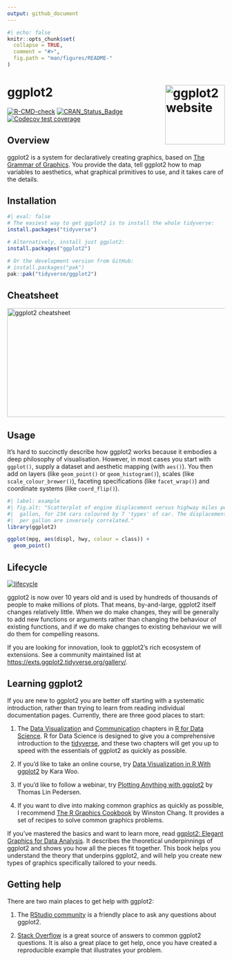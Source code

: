 ```yaml
---
output: github_document
---
```


<!-- README.md is generated from README.Rmd. Please edit that file -->

```r
#| echo: false
knitr::opts_chunk$set(
  collapse = TRUE,
  comment = "#>",
  fig.path = "man/figures/README-"
)
```

# ggplot2 <a href="https://ggplot2.tidyverse.org"><img src="man/figures/logo.png" align="right" height="138" alt="ggplot2 website" /></a>

<!-- badges: start -->
[![R-CMD-check](https://github.com/tidyverse/ggplot2/actions/workflows/R-CMD-check.yaml/badge.svg)](https://github.com/tidyverse/ggplot2/actions/workflows/R-CMD-check.yaml)
[![CRAN_Status_Badge](https://www.r-pkg.org/badges/version/ggplot2)](https://cran.r-project.org/package=ggplot2)
[![Codecov test coverage](https://codecov.io/gh/tidyverse/ggplot2/graph/badge.svg)](https://app.codecov.io/gh/tidyverse/ggplot2)
<!-- badges: end -->

## Overview

ggplot2 is a system for declaratively creating graphics, based on [The Grammar of Graphics][gg-book]. You provide the data, tell ggplot2 how to map variables to aesthetics, what graphical primitives to use, and it takes care of the details. 

## Installation

```r
#| eval: false
# The easiest way to get ggplot2 is to install the whole tidyverse:
install.packages("tidyverse")

# Alternatively, install just ggplot2:
install.packages("ggplot2")

# Or the development version from GitHub:
# install.packages("pak")
pak::pak("tidyverse/ggplot2")
```

## Cheatsheet

<a href="https://github.com/rstudio/cheatsheets/blob/master/data-visualization.pdf"><img src="https://raw.githubusercontent.com/rstudio/cheatsheets/master/pngs/thumbnails/data-visualization-cheatsheet-thumbs.png" width="630" height="252" alt="ggplot2 cheatsheet" /></a>  

## Usage

It's hard to succinctly describe how ggplot2 works because it embodies a deep philosophy of visualisation. However, in most cases you start with `ggplot()`, supply a dataset and aesthetic mapping (with `aes()`). You then add on layers (like `geom_point()` or `geom_histogram()`), scales (like `scale_colour_brewer()`), faceting specifications (like `facet_wrap()`) and coordinate systems (like `coord_flip()`).

```r
#| label: example
#| fig.alt: "Scatterplot of engine displacement versus highway miles per
#|  gallon, for 234 cars coloured by 7 'types' of car. The displacement and miles
#|  per gallon are inversely correlated."
library(ggplot2)

ggplot(mpg, aes(displ, hwy, colour = class)) + 
  geom_point()
```


## Lifecycle

[![lifecycle](https://img.shields.io/badge/lifecycle-stable-brightgreen.svg)](https://lifecycle.r-lib.org/articles/stages.html)

ggplot2 is now over 10 years old and is used by hundreds of thousands of people to make millions of plots. That means, by-and-large, ggplot2 itself changes relatively little. When we do make changes, they will be generally to add new functions or arguments rather than changing the behaviour of existing functions, and if we do make changes to existing behaviour we will do them for compelling reasons. 

If you are looking for innovation, look to ggplot2's rich ecosystem of extensions. See a community maintained list at <https://exts.ggplot2.tidyverse.org/gallery/>.

## Learning ggplot2

If you are new to ggplot2 you are better off starting with a systematic introduction, rather than trying to learn from reading individual documentation pages. Currently, there are three good places to start:

1.  The [Data Visualization][r4ds-vis] and
    [Communication][r4ds-comm] chapters in 
    [R for Data Science][r4ds]. R for Data Science is designed to
    give you a comprehensive introduction to the
    [tidyverse](https://www.tidyverse.org), and these two chapters will
    get you up to speed with the essentials of ggplot2 as quickly as 
    possible.
    
1.  If you'd like to take an online course, try
    [Data Visualization in R With ggplot2][oreilly] by Kara Woo.
    
1.  If you'd like to follow a webinar, try
    [Plotting Anything with ggplot2](https://youtu.be/h29g21z0a68) by Thomas Lin 
    Pedersen.

1.  If you want to dive into making common graphics as quickly 
    as possible, I recommend [The R Graphics Cookbook][cookbook] 
    by Winston Chang. It provides a set of recipes to solve common
    graphics problems.
    
If you've mastered the basics and want to learn more, read [ggplot2: Elegant Graphics for Data Analysis][ggplot2-book]. It describes the theoretical underpinnings of ggplot2 and shows you how all the pieces fit together. This book helps you understand the theory that underpins ggplot2, and will help you create new types of graphics specifically tailored to your needs.

## Getting help

There are two main places to get help with ggplot2:

1.  The [RStudio community][community] is a friendly place to ask any
    questions about ggplot2.

1.  [Stack Overflow][so] is a great source of answers to common ggplot2
    questions. It is also a great place to get help, once you have
    created a reproducible example that illustrates your problem.

[community]: https://forum.posit.co/
[ggplot2-book]: https://ggplot2-book.org
[gg-book]: https://www.amazon.com/Grammar-Graphics-Statistics-Computing/dp/0387245448/ref=as_li_ss_tl
[so]: https://stackoverflow.com/questions/tagged/ggplot2?sort=frequent&pageSize=50
[cookbook]: https://r-graphics.org
[r4ds]: https://r4ds.hadley.nz
[r4ds-vis]: https://r4ds.hadley.nz/data-visualize
[r4ds-comm]: https://r4ds.hadley.nz/communication
[oreilly]: https://learning.oreilly.com/videos/data-visualization-in/9781491963661/
